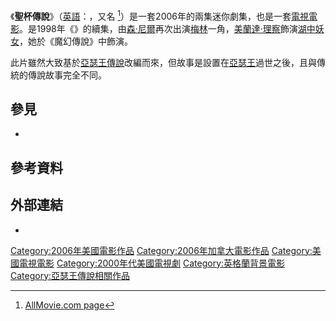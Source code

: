{{expand|time=2017-01-21T01:12:14+00:00}}
{{Infobox film
| show_name            = 聖杯傳說
| original_name  = {{lang|en|''Merlin's Apprentice''}}
| image                = Merlin's Apprentice 2006 (HK version DVD cover).JPG
| image_size           = 
| image_alt            = 
| caption              = DVD封面
| genre                = 
| creator              = 
| based_on             = 
| writer               = Roger Soffer<br />Christian Ford
| screenplay           = 
| story                = 
| director             = [[胡大為|胡大為]]
| starring             = [[森·尼爾|森·尼爾]]<br />[[美蘭達·理察|美蘭達·理察]]<br />{{tsl|en|John Reardon|約翰·瑞爾敦}}<br />{{tsl|en|Christopher Jacot|克里斯多福·雅寇}}<br />[[梅根·奧里|梅根·奧里]]<br />{{tsl|en|Tegan Moss|泰根·摩絲}}
| narrated             = 
| theme_music_composer = Lawrence Shragge
| country              = {{USA}}<br />{{CAN}}
| language             = [[英語|英語]]
| producer             = {{tsl|en|RHI Entertainment|RHI Entertainment|小羅伯·海密}}<br />{{tsl|en|Robert Halmi|大羅伯·海密}}<br />Matthew O'Connor<br />Michael O'Connor<br />Roger Soffer
| editing               = [[胡大為|胡大為]]
| cinematography       = John Spooner
| runtime              = 176分鐘<br />185分鐘 {{small|(香港版DVD)}}<ref>{{cite web|url=http://www.panorama.com.hk/big5/catalog.php?category=all&pageno=0&keyword=%B8t%AAM%B6%C7%BB%A1&catno=PANCD520774|title=聖杯傳說}} 鐳射娛樂</ref>
| company              = 
| distributor          = {{tsl|en|RHI Entertainment|RHI Entertainment}}
| budget               = 
| network              = 
| released          = {{flagicon|UK}} 2006年4月14日
| preceded_by          = {{tsl|en|Merlin (miniseries)|魔幻傳說}}
| followed_by          = 
| hk_name         = 聖杯傳說
}}

《'''聖杯傳說'''》（[[英語|英語]]：{{lang|en|''Merlin's Apprentice''}}，又名 {{lang|en|''Merlin's Apprentice: The Search for the Holy Grail''}}<ref>[http://www.allmovie.com/cg/avg.dll?p=avg&sql=1:328286 AllMovie.com page]</ref>）是一套2006年的兩集迷你劇集，也是一套[[電視電影|電視電影]]。是1998年{{tsl|en|Miniseries|電視短劇}}《{{tsl|en|Merlin (miniseries)|魔幻傳說}}》的續集，由[[森·尼爾|森·尼爾]]再次出演[[梅林_(亞瑟王傳說)|梅林]]一角，[[美蘭達·理察|美蘭達·理察]]飾演[[湖中妖女|湖中妖女]]，她於《魔幻傳說》中飾演{{tsl|en|Queen Mab|瑪布仙后}}。

此片雖然大致基於[[亞瑟王傳說|亞瑟王傳說]]改編而來，但故事是設置在[[亞瑟王|亞瑟王]]過世之後，且與傳統的傳說故事完全不同。

== 參見 ==
* {{tsl|en|List of media based on Arthurian legend|亞瑟王傳說改編作品列表}}

== 參考資料 ==
{{Reflist}}

== 外部連結 ==
* {{IMDb title|0463826|聖杯傳說}}

[[Category:2006年美國電影作品|Category:2006年美國電影作品]]
[[Category:2006年加拿大電影作品|Category:2006年加拿大電影作品]]
[[Category:美國電視電影|Category:美國電視電影]]
[[Category:2000年代美國電視劇|Category:2000年代美國電視劇]]
[[Category:英格蘭背景電影|Category:英格蘭背景電影]]
[[Category:亞瑟王傳說相關作品|Category:亞瑟王傳說相關作品]]